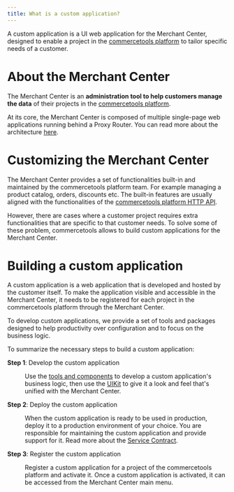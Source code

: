 ```yaml
---
title: What is a custom application?
---
```


<Subtitle>

A custom application is a UI web application for the Merchant Center, designed to enable a project in the [commercetools platform](https://commercetools.com/) to tailor specific needs of a customer.

</Subtitle>

# About the Merchant Center

The Merchant Center is an **administration tool to help customers manage the data** of their projects in the [commercetools platform](https://commercetools.com/).

At its core, the Merchant Center is composed of multiple single-page web applications running behind a Proxy Router. You can read more about the architecture [here](/main-concepts/architecture).

# Customizing the Merchant Center

The Merchant Center provides a set of functionalities built-in and maintained by the commercetools platform team. For example managing a product catalog, orders, discounts etc.
The built-in features are usually aligned with the functionalities of the [commercetools platform HTTP API](https://docs.commercetools.com/http-api.html).

However, there are cases where a customer project requires extra functionalities that are specific to that customer needs. To solve some of these problem, commercetools allows to build custom applications for the Merchant Center.

# Building a custom application

A custom application is a web application that is developed and hosted by the customer itself. To make the application visible and accessible in the Merchant Center, it needs to be registered for each project in the commercetools platform through the Merchant Center.

To develop custom applications, we provide a set of tools and packages designed to help productivity over configuration and to focus on the business logic.

To summarize the necessary steps to build a custom application:

<dl>
  <dt>

**Step 1**: Develop the custom application

  </dt>
  <dd>

Use the [tools and components](/getting-started/tooling) to develop a custom application's business logic, then use the [UIKit](https://github.com/commercetools/ui-kit) to give it a look and feel that's unified with the Merchant Center.

  </dd>
  <dt>

**Step 2**: Deploy the custom application

  </dt>
  <dd>

When the custom application is ready to be used in production, deploy it to a production environment of your choice. You are responsible for maintaining the custom application and provide support for it. Read more about the [Service Contract](/service-contract).

  </dd>
  <dt>

**Step 3**: Register the custom application

  </dt>
  <dd>

Register a custom application for a project of the commercetools platform and activate it. Once a custom application is activated, it can be accessed from the Merchant Center main menu.

  </dd>
</dl>
